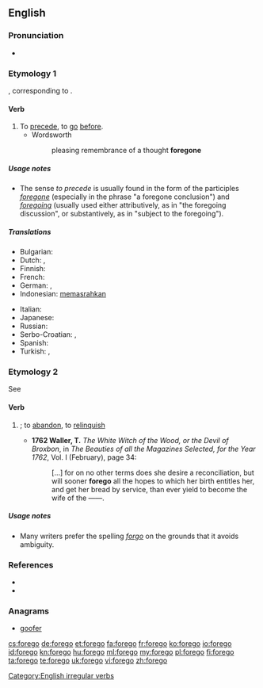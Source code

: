 ==English==

===Pronunciation===
* {{a|UK}} {{IPA|/fɔːˈɡəʊ/}}

===Etymology 1===
{{etyl|ang|en}} {{term/t|ang|foregān}}, corresponding to {{prefix|fore|go}}.

====Verb====
{{en-verb|foregoes|foregoing|forewent|foregone}}

# To [[precede]], to [[go]] [[before]].
#* Wordsworth
#*: pleasing remembrance of a thought '''foregone'''

=====Usage notes=====
* The sense ''to precede'' is usually found in the form of the participles ''[[foregone]]'' (especially in the phrase "a foregone conclusion") and ''[[foregoing]]'' (usually used either attributively, as in "the foregoing discussion", or substantively, as in "subject to the foregoing").

=====Translations=====
{{trans-top|to precede}}
* Bulgarian: {{t+|bg|предшествам|sc=Cyrl}}
* Dutch: {{t|nl|laten voorbijgaan}}, {{t|nl|passen}}
* Finnish: {{t+|fi|edeltää}}
* French: {{t+|fr|précéder}}
* German: {{t|de|vorangehen}}, {{t|de|vorhergehen}}
* Indonesian: [[pasrah|memasrahkan]]
{{trans-mid}}
* Italian: {{t+|it|precedere}}
* Japanese: {{t|ja|先んずる|tr=さきんずる, sakinzuru|sc=Jpan}}
* Russian: {{t+|ru|предшествовать|impf|sc=Cyrl|tr=predšéstvovatʹ}}
* Serbo-Croatian: {{t|sh|prethoditi}}, {{t|sh|претходити}}
* Spanish: {{t|es|preceder}}
* Turkish: {{t|tr|önce gelmek}}, {{t|tr|önce gitmek}}
{{trans-bottom}}

===Etymology 2===
See {{term|forgo|lang=en}}

====Verb====
{{en-verb|foregoes|foregoing|forewent|foregone}}
# {{alternative spelling of|forgo|nodot=1}}; to [[abandon]], to [[relinquish]]
#* '''1762 Waller, T.''' ''The White Witch of the Wood, or the Devil of Broxbon'', in ''The Beauties of all the Magazines Selected, for the Year 1762'', Vol. I (February), page 34:
#*: [&hellip;] for on no other terms does she desire a reconciliation, but will sooner '''forego''' all the hopes to which her birth entitles her, and get her bread by service, than ever yield to become the wife of the ——.

=====Usage notes=====
* Many writers prefer the spelling ''[[forgo]]'' on the grounds that it avoids ambiguity.

===References===
* {{R:Century 1911}}
* {{R:Webster 1913}}

===Anagrams===
* [[goofer#English|goofer]]

[[Category:English irregular verbs]]

[[cs:forego]]
[[de:forego]]
[[et:forego]]
[[fa:forego]]
[[fr:forego]]
[[ko:forego]]
[[io:forego]]
[[id:forego]]
[[kn:forego]]
[[hu:forego]]
[[ml:forego]]
[[my:forego]]
[[pl:forego]]
[[fi:forego]]
[[ta:forego]]
[[te:forego]]
[[uk:forego]]
[[vi:forego]]
[[zh:forego]]